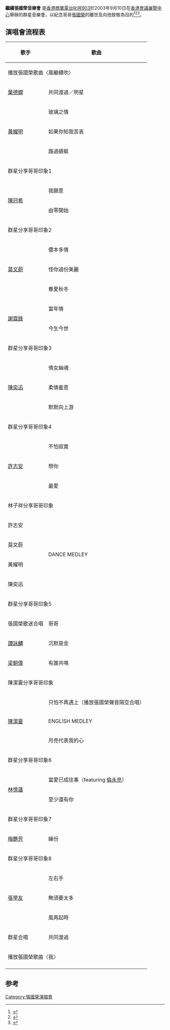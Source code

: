 '''繼續張國榮音樂會''' 是[[香港商業電台|香港商業電台]][[叱咤903|叱咤903]]於2003年9月10日在[[香港會議展覽中心|香港會議展覽中心]]舉辦的群星音樂會，以紀念哥哥[[張國榮|張國榮]]的離世及向他致敬為目的<ref>{{Cite web|url=http://www.people.com.cn/BIG5/yule/1082/2425702.html|title=張國榮離世一周年 全球悼念 辭世之謎仍未解--人民網娛樂頻道--人民網|accessdate=2018-02-08|work=www.people.com.cn|archive-date=2018-02-09|archive-url=https://web.archive.org/web/20180209003028/http://www.people.com.cn/BIG5/yule/1082/2425702.html|dead-url=no}}</ref><ref>{{Cite web|url=http://ent.sina.com.cn/p/i/2003-08-12/1440184677.html|title=纪念张国荣音乐会将举行 义唱明星名单出炉(图)|accessdate=2018-02-08|work=ent.sina.com.cn|archive-date=2019-09-20|archive-url=https://web.archive.org/web/20190920124951/http://ent.sina.com.cn/p/i/2003-08-12/1440184677.html|dead-url=no}}</ref><ref>{{Cite web|url=http://ent.sina.com.cn/2003-09-12/1116199852.html|title=继续张国荣继续宠爱 众明星参加慈善音乐会(图)|accessdate=2018-02-08|work=ent.sina.com.cn|archive-date=2019-09-21|archive-url=https://web.archive.org/web/20190921145415/http://ent.sina.com.cn/2003-09-12/1116199852.html|dead-url=no}}</ref>。

==演唱會流程表==
{| class="wikitable" width = "70%"
! 歌手 || colspan=2| 歌曲
|-
! colspan=3| 播放張國榮歌曲〈風繼續吹〉
|-
! [[葉德嫻|葉德嫻]]
| colspan=2| 共同渡過／明星
|-
! rowspan=3| [[黃耀明|黃耀明]]
| colspan=2| 玻璃之情
|-
| colspan=2| 如果你知我苦衷
|-
| colspan=2| 路過蜻蜓
|-
! colspan=3| 群星分享哥哥印象1
|-
! rowspan=2| [[陳冠希|陳冠希]]
| colspan=2| 我願意
|-
| colspan=2| 由零開始
|-
! colspan=3| 群星分享哥哥印象2
|-
! rowspan=3| [[莫文蔚|莫文蔚]]
| colspan=2| 儂本多情
|-
| colspan=2| 怪你過份美麗
|-
| colspan=2| 春夏秋冬
|-
! rowspan=2| [[謝霆鋒|謝霆鋒]]
| colspan=2| 當年情
|-
| colspan=2| 今生今世
|-
! colspan=3| 群星分享哥哥印象3
|-
! rowspan=3| [[陳奕迅|陳奕迅]]
| colspan=2| 倩女幽魂
|-
| colspan=2| 柔情蜜意
|-
| colspan=2| 默默向上游
|-
! colspan=3| 群星分享哥哥印象4
|-
! rowspan=3|[[許志安|許志安]]
| colspan=2| 不怕寂寞
|-
| colspan=2| 想你
|-
| colspan=2| 最愛
|-
! colspan=3| 林子祥分享哥哥印象
|-
! 許志安
| rowspan=4| DANCE MEDLEY
| H2O／打開信箱／第一次
|-
! 莫文蔚
| 大熱／少女心事／Stand Up
|-
! 黃耀明
| 不羈的風／黑色午夜／戀愛交叉
|-
! 陳奕迅
| 側面／無心睡眠／Monica
|-
! colspan=3| 群星分享哥哥印象5
|-
! 張國榮歌迷合唱
| colspan=2| 哥哥
|-
! [[譚詠麟|譚詠麟]]
| colspan=2| 沉默是金
|-
! [[梁朝偉|梁朝偉]]
| colspan=2| 有誰共鳴
|-
! colspan=3| 陳潔靈分享哥哥印象
|-
! rowspan=5|[[陳潔靈|陳潔靈]]
| colspan=2| 只怕不再遇上（播放張國榮聲音隔空合唱）
|-
| rowspan=3| ENGLISH MEDLEY
| We've Only Just Begun
|-
| Time in a Bottle
|-
| You and Me Against the World
|-
| colspan=2| 月亮代表我的心
|-
! colspan=3| 群星分享哥哥印象6
|-
! rowspan=2| [[林憶蓮|林憶蓮]]
| colspan=2| 當愛已成往事（featuring [[倫永亮|倫永亮]]）
|-
| colspan=2| 至少還有你
|-
! colspan=3| 群星分享哥哥印象7
|-
! [[梅艷芳|梅艷芳]]
| colspan=2| 緣份
|-
! colspan=3| 群星分享哥哥印象8
|-
! rowspan=3| [[張學友|張學友]]
| colspan=2| 左右手
|-
| colspan=2| 無須要太多
|-
| colspan=2| 風再起時
|-
! 群星合唱
| colspan=2| 共同渡過
|-
! colspan=3| 播放張國榮歌曲〈我〉
|-
|}

==参考==
{{reflist}}
[[Category:張國榮演唱會|Category:張國榮演唱會]]